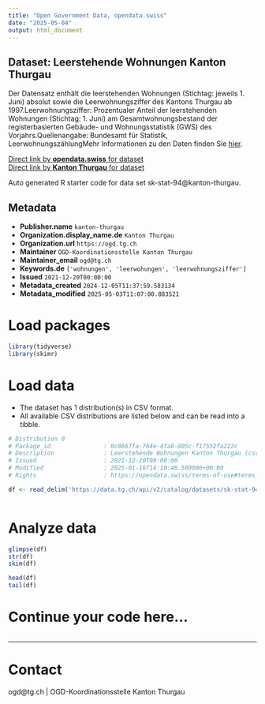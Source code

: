 ```yaml
---
title: "Open Government Data, opendata.swiss"
date: "2025-05-04"
output: html_document
---
```


## Dataset: Leerstehende Wohnungen Kanton Thurgau

Der Datensatz enthält die leerstehenden Wohnungen (Stichtag: jeweils 1. Juni) absolut sowie die Leerwohnungsziffer des Kantons Thurgau ab 1997.Leerwohnungsziffer: Prozentualer Anteil der leerstehenden Wohnungen (Stichtag: 1. Juni) am Gesamtwohnungsbestand der registerbasierten Gebäude- und Wohnungsstatistik (GWS) des Vorjahrs.Quellenangabe: Bundesamt für Statistik, LeerwohnungszählungMehr Informationen zu den Daten finden Sie [hier](https://www.bfs.admin.ch/bfs/de/home/statistiken/bau-wohnungswesen/bautaetigkeit.assetdetail.16964169.html).

[Direct link by **opendata.swiss** for dataset](https://opendata.swiss/de/dataset/leerstehende-wohnungen-kanton-thurgau)<br>
[Direct link by **Kanton Thurgau** for dataset](https://data.tg.ch/explore/dataset/sk-stat-94/)

Auto generated R starter code for data set sk-stat-94@kanton-thurgau.

## Metadata

- **Publisher.name** `kanton-thurgau`
- **Organization.display_name.de** `Kanton Thurgau`
- **Organization.url** `https://ogd.tg.ch`
- **Maintainer** `OGD-Koordinationsstelle Kanton Thurgau`
- **Maintainer_email** `ogd@tg.ch`
- **Keywords.de** `['wohnungen', 'leerwohungen', 'leerwohnungsziffer']`
- **Issued** `2021-12-20T00:00:00`
- **Metadata_created** `2024-12-05T11:37:59.583134`
- **Metadata_modified** `2025-05-03T11:07:00.883521`


# Load packages

```r

library(tidyverse)
library(skimr)

```

# Load data

-   The dataset has 1 distribution(s) in CSV format.
-   All available CSV distributions are listed below and can be read into a tibble.

```r

# Distribution 0
# Package_id               : 0c8667fa-764e-4fa8-805c-f17552fa222c
# Description              : Leerstehende Wohnungen Kanton Thurgau (csv)
# Issued                   : 2021-12-20T00:00:00
# Modified                 : 2025-01-16T14:10:48.589000+00:00
# Rights                   : https://opendata.swiss/terms-of-use#terms_by

df <- read_delim('https://data.tg.ch/api/v2/catalog/datasets/sk-stat-94/exports/csv?use_labels=true')



```

# Analyze data

```r

glimpse(df)
str(df)
skim(df)

head(df)
tail(df)

```

# Continue your code here...

```r

```

------------------------------------------------------------------------

# Contact

ogd@tg.ch | OGD-Koordinationsstelle Kanton Thurgau
